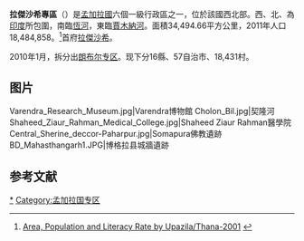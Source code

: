 {{Infobox settlement
<!-- See Template:Infobox settlement for additional fields and descriptions -->
| name                    = 拉傑沙希專區
| native_name             = রাজশাহী বিভাগ
| native_name_lang        = bn<!-- ISO 639-2 code -->
| settlement_type         = [[孟加拉行政區劃|專區]]
| image_skyline           = 
| image_alt               = 
| image_caption           = 
| image_map               = বাংলাদেশে রাজশাহী বিভাগ.svg
| map_alt                 = 
| map_caption             = 拉傑沙希專區位置圖
| image_map1               = Rajshahi in Bangladesh.svg
| map_alt1                 = 
| map_caption1             = 拉傑沙希專區位置圖
| latd  = 25|latm  = 00|latNS  = N
| longd = 89|longm = 00|longEW = E
| coor_pinpoint           = 
| coordinates_type        = region:BD_type:adm1st_source:GNS-enwiki
| coordinates_display     = inline,title
| coordinates_footnotes   = 
| subdivision_type        = 國家
| subdivision_name        = {{flag|Bangladesh}}
| established_title       = 建立
| established_date        = 
| seat_type               = 首府
| seat                    = [[拉杰沙希市|拉傑沙希市]]
| government_footnotes    = 
| leader_party            = 
| leader_title            = 
| leader_name             = 
| unit_pref               = Metric<!-- or US or UK -->
| area_footnotes          = 
| area_total_km2          = 18174.4
| area_note               = 
| elevation_footnotes     = 
| elevation_m             = 
| population_footnotes    = 
| population_total        = 18,484,858
| population_as_of        = 2011年
| population_density_km2  = auto
| population_note         = 
| timezone1               = [[Bangladesh_Standard_Time|BST]]
| utc_offset1             = +6
| iso_code                = 
| website                 = <!-- {{URL|example.com}} -->
| footnotes               = 
}}
'''拉傑沙希專區'''（{{lang|bn|রাজশাহী বিভাগ}}）是[[孟加拉國|孟加拉國]]六個一級行政區之一，位於該國西北部。西、北、為[[印度|印度]]所包圍，南臨[[恆河|恆河]]，東臨[[賈木納河|賈木納河]]。面積34,494.66平方公里，2011年人口18,484,858。<ref>[http://www.bbs.gov.bd/dataindex/census/ce_uzila.pdf Area, Population and Literacy Rate by Upazila/Thana-2001] {{webarchive|url=https://web.archive.org/web/20070704141110/http://www.bbs.gov.bd/dataindex/census/ce_uzila.pdf |date=2007-07-04 }}</ref>首府[[拉杰沙希市|拉傑沙希]]。

2010年1月，拆分出[[朗布尔专区|朗布尔专区]]。现下分16縣、57自治市、18,431村。

== 图片 ==

<gallery>
Varendra_Research_Museum.jpg|Varendra博物館
Cholon_Bil.jpg|契隆河
Shaheed_Ziaur_Rahman_Medical_College.jpg|Shaheed Ziaur Rahman醫學院
Central_Sherine_deccor-Paharpur.jpg|Somapura佛教遺跡
BD_Mahasthangarh1.JPG|博格拉县城牆遺跡
</gallery>

== 参考文献 ==
{{reflist}}

{{孟加拉行政區劃}}

{{DEFAULTSORT:Rajshahi}}
[[Category:拉杰沙希专区|*]]
[[Category:孟加拉国专区|Category:孟加拉国专区]]